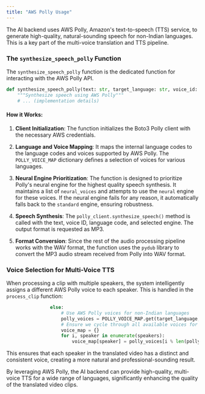 ```yaml
---
title: "AWS Polly Usage"
---
```


The AI backend uses AWS Polly, Amazon's text-to-speech (TTS) service, to generate high-quality, natural-sounding speech for non-Indian languages. This is a key part of the multi-voice translation and TTS pipeline.

### The `synthesize_speech_polly` Function

The `synthesize_speech_polly` function is the dedicated function for interacting with the AWS Polly API.

```python
def synthesize_speech_polly(text: str, target_language: str, voice_id: str) -> bytes:
    """Synthesize speech using AWS Polly"""
    # ... (implementation details)
```

#### How it Works:

1.  **Client Initialization**: The function initializes the Boto3 Polly client with the necessary AWS credentials.

2.  **Language and Voice Mapping**: It maps the internal language codes to the language codes and voices supported by AWS Polly. The `POLLY_VOICE_MAP` dictionary defines a selection of voices for various languages.

3.  **Neural Engine Prioritization**: The function is designed to prioritize Polly's neural engine for the highest quality speech synthesis. It maintains a list of `neural_voices` and attempts to use the `neural` engine for these voices. If the neural engine fails for any reason, it automatically falls back to the `standard` engine, ensuring robustness.

4.  **Speech Synthesis**: The `polly_client.synthesize_speech()` method is called with the text, voice ID, language code, and selected engine. The output format is requested as MP3.

5.  **Format Conversion**: Since the rest of the audio processing pipeline works with the WAV format, the function uses the `pydub` library to convert the MP3 audio stream received from Polly into WAV format.

### Voice Selection for Multi-Voice TTS

When processing a clip with multiple speakers, the system intelligently assigns a different AWS Polly voice to each speaker. This is handled in the `process_clip` function:

```python
                else:
                    # Use AWS Polly voices for non-Indian languages
                    polly_voices = POLLY_VOICE_MAP.get(target_language, ["Joanna", "Matthew"])
                    # Ensure we cycle through all available voices for better distinction
                    voice_map = {}
                    for i, speaker in enumerate(speakers):
                        voice_map[speaker] = polly_voices[i % len(polly_voices)]
```

This ensures that each speaker in the translated video has a distinct and consistent voice, creating a more natural and professional-sounding result.

By leveraging AWS Polly, the AI backend can provide high-quality, multi-voice TTS for a wide range of languages, significantly enhancing the quality of the translated video clips.
